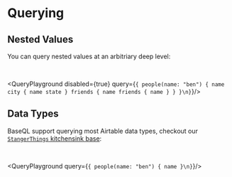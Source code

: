 
# Querying

## Nested Values

You can query nested values at an arbitriary deep level:

<br />

<QueryPlayground disabled={true} query={`{
people(name: "ben") {
  name
  city {
    name
    state
  }
  friends {
    name
    friends {
      name
    }
  }
}\n}`}/>

## Data Types

BaseQL support querying most Airtable data types, checkout our [`StangerThings` kitchensink base](https://airtable.com/shrjevFPtREOPPxWj):

<br />

<QueryPlayground query={`{
people(name: "ben") {
  name
}\n}`}/>